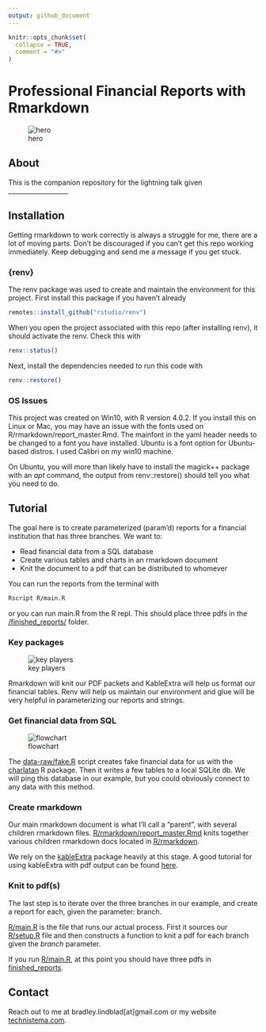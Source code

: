 ```yaml
---
output: github_document
---
```


<!-- README.md is generated from README.Rmd. Please edit that file -->

```r
knitr::opts_chunk$set(
  collapse = TRUE,
  comment = "#>"
)
```

# Professional Financial Reports with Rmarkdown

![hero](assets/hero.png)

<!-- badges: start -->
<!-- badges: end -->

## About
This is the companion repository for the lightning talk given ___________________

## Installation
Getting rmarkdown to work correctly is always a struggle for me, there are a lot of moving parts. Don't be discouraged if you can't get this repo working immediately. Keep debugging and send me a message if you get stuck.

### {renv}
The renv package was used to create and maintain the environment for this project. First install this package if you haven't already

```r
remotes::install_github("rstudio/renv")
```
When you open the project associated with this repo (after installing renv), it should activate the renv. Check this with

```r
renv::status()
```

Next, install the dependencies needed to run this code with

```r
renv::restore()
```

### OS Issues
This project was created on Win10, with R version 4.0.2. If you install this on Linux or Mac, you may have an issue with the fonts used on R/rmarkdown/report_master.Rmd. The mainfont in the yaml header needs to be changed to a font you have installed. Ubuntu is a font option for Ubuntu-based distros. I used Calibri on my win10 machine.

On Ubuntu, you will more than likely have to install the magick++ package with an *apt* command, the output from renv::restore() should tell you what you need to do.


## Tutorial
The goal here is to create parameterized (param'd) reports for a financial institution that has three branches. We want to:

  - Read financial data from a SQL database
  - Create various tables and charts in an rmarkdown document
  - Knit the document to a pdf that can be distributed to whomever

You can run the reports from the terminal with

```bash
Rscript R/main.R
```

or you can run main.R from the R repl. This should place three pdfs in the [/finished_reports/](/finished_reports) folder.

### Key packages
![key players](assets/key_players.PNG)

Rmarkdown will knit our PDF packets and KableExtra will help us format our financial tables. Renv will help us maintain our environment and glue will be very helpful in parameterizing our reports and strings.

### Get financial data from SQL 
![flowchart](assets/flow.PNG)

The [data-raw/fake.R](data-raw/fake.R) script creates fake financial data for us with the [charlatan](https://github.com/ropensci/charlatan/) R package. Then it writes a few tables to a local SQLite db. We will ping this database in our example, but you could obviously connect to any data with this method.

### Create rmarkdown
Our main rmarkdown document is what I'll call a "parent", with several children rmarkdown files. [R/rmarkdown/report_master.Rmd](R/rmarkdown/report_master.Rmd) knits together various children rmarkdown docs located in [R/rmarkdown](R/rmarkdown).

We rely on the [kableExtra](https://haozhu233.github.io/kableExtra/) package heavily at this stage. A good tutorial for using kableExtra with pdf output can be found [here](https://haozhu233.github.io/kableExtra/awesome_table_in_pdf.pdf).

### Knit to pdf(s)
The last step is to iterate over the three branches in our example, and create a report for each, given the parameter: branch.

[R/main.R](R/main.R) is the file that runs our actual process. First it sources our [R/setup.R](R/setup.R) file and then constructs a function to knit a pdf for each branch given the *branch* parameter.

If you run [R/main.R](R/main.R), at this point you should have three pdfs in [finished_reports](finished_reports).

## Contact
Reach out to me at bradley.lindblad[at]gmail.com or my website [technistema.com](https://technistema.com).
